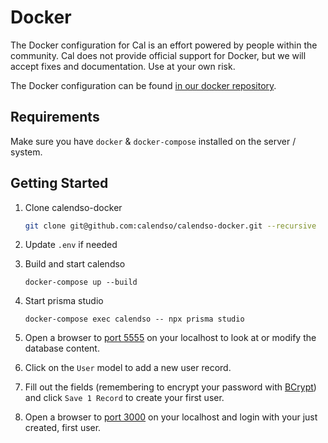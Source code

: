 # Docker

The Docker configuration for Cal is an effort powered by people within the community. Cal does not provide official support for Docker, but we will accept fixes and documentation. Use at your own risk.

The Docker configuration can be found [in our docker repository](https://github.com/calendso/docker).

## Requirements

Make sure you have `docker` & `docker-compose` installed on the server / system.

## Getting Started

1. Clone calendso-docker

   ```bash
   git clone git@github.com:calendso/calendso-docker.git --recursive
   ```

2. Update `.env` if needed

3. Build and start calendso

   ```
   docker-compose up --build
   ```

4. Start prisma studio
   ```
   docker-compose exec calendso -- npx prisma studio
   ```
5. Open a browser to [port 5555](http://localhost:5555) on your localhost to look at or modify the database content.

6. Click on the `User` model to add a new user record.
7. Fill out the fields (remembering to encrypt your password with [BCrypt](https://bcrypt-generator.com/)) and click `Save 1 Record` to create your first user.
8. Open a browser to [port 3000](http://localhost:3000) on your localhost and login with your just created, first user.
